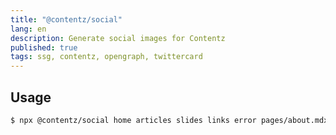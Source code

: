 ```yaml
---
title: "@contentz/social"
lang: en
description: Generate social images for Contentz
published: true
tags: ssg, contentz, opengraph, twittercard
---
```


## Usage

```bash
$ npx @contentz/social home articles slides links error pages/about.mdx articles/my-first-article.mdx slides/my-talk.mdx
```
